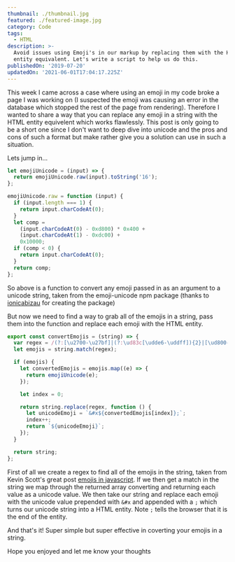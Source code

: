 ```yaml
---
thumbnail: ./thumbnail.jpg
featured: ./featured-image.jpg
category: Code
tags:
  - HTML
description: >-
  Avoid issues using Emoji's in our markup by replacing them with the HTML
  entity equivalent. Let's write a script to help us do this.
publishedOn: '2019-07-20'
updatedOn: '2021-06-01T17:04:17.225Z'
---
```


This week I came across a case where using an emoji in my code broke a page I
was working on (I suspected the emoji was causing an error in the database which
stopped the rest of the page from rendering). Therefore I wanted to share a way
that you can replace any emoji in a string with the HTML entity equivelent which
works flawlessly. This post is only going to be a short one since I don't want
to deep dive into unicode and the pros and cons of such a format but make rather
give you a solution can use in such a situation.

Lets jump in...

```js
let emojiUnicode = (input) => {
  return emojiUnicode.raw(input).toString('16');
};

emojiUnicode.raw = function (input) {
  if (input.length === 1) {
    return input.charCodeAt(0);
  }
  let comp =
    (input.charCodeAt(0) - 0xd800) * 0x400 +
    (input.charCodeAt(1) - 0xdc00) +
    0x10000;
  if (comp < 0) {
    return input.charCodeAt(0);
  }
  return comp;
};
```

So above is a function to convert any emoji passed in as an argument to a
unicode string, taken from the emoji-unicode npm package (thanks to
[ionicabizau](https://www.npmjs.com/~ionicabizau) for creating the package)

But now we need to find a way to grab all of the emojis in a string, pass them
into the function and replace each emoji with the HTML entity.

```js
export const convertEmojis = (string) => {
  var regex = /(?:[\u2700-\u27bf]|(?:\ud83c[\udde6-\uddff]){2}|[\ud800-\udbff][\udc00-\udfff]|[\u0023-\u0039]\ufe0f?\u20e3|\u3299|\u3297|\u303d|\u3030|\u24c2|\ud83c[\udd70-\udd71]|\ud83c[\udd7e-\udd7f]|\ud83c\udd8e|\ud83c[\udd91-\udd9a]|\ud83c[\udde6-\uddff]|[\ud83c[\ude01\uddff]|\ud83c[\ude01-\ude02]|\ud83c\ude1a|\ud83c\ude2f|[\ud83c[\ude32\ude02]|\ud83c\ude1a|\ud83c\ude2f|\ud83c[\ude32-\ude3a]|[\ud83c[\ude50\ude3a]|\ud83c[\ude50-\ude51]|\u203c|\u2049|[\u25aa-\u25ab]|\u25b6|\u25c0|[\u25fb-\u25fe]|\u00a9|\u00ae|\u2122|\u2139|\ud83c\udc04|[\u2600-\u26FF]|\u2b05|\u2b06|\u2b07|\u2b1b|\u2b1c|\u2b50|\u2b55|\u231a|\u231b|\u2328|\u23cf|[\u23e9-\u23f3]|[\u23f8-\u23fa]|\ud83c\udccf|\u2934|\u2935|[\u2190-\u21ff])/g;
  let emojis = string.match(regex);

  if (emojis) {
    let convertedEmojis = emojis.map((e) => {
      return emojiUnicode(e);
    });

    let index = 0;

    return string.replace(regex, function () {
      let unicodeEmoji = `&#x${convertedEmojis[index]};`;
      index++;
      return `${unicodeEmoji}`;
    });
  }

  return string;
};
```

First of all we create a regex to find all of the emojis in the string, taken
from Kevin Scott's great post
[emojis in javascript](https://thekevinscott.com/emojis-in-javascript/). If we
then get a match in the string we map through the returned array converting and
returning each value as a unicode value. We then take our string and replace
each emoji with the unicode value prepended with `&#x` and appended with a `;`
which turns our unicode string into a HTML entity. Note `;` tells the browser
that it is the end of the entity.

And that's it! Super simple but super effective in coverting your emojis in a
string.

Hope you enjoyed and let me know your thoughts
